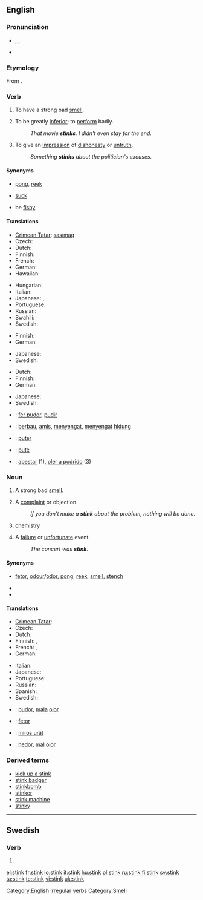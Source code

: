 ==English==

===Pronunciation===
* {{enPR|stĭngk}}, {{IPA|/stɪŋk/}}, {{SAMPA|/stINk/}}
* {{audio|en-us-stink.ogg|Audio (US)}}
*: {{rhymes|ɪŋk}}

===Etymology===
From {{etyl|ang}} {{term|stincan|lang=ang}}.

===Verb===
{{en-verb|stinks|stinking|stank|stunk}}

# {{intransitive}} To have a strong bad [[smell]].
# {{intransitive|informal}} To be greatly [[inferior]]; to [[perform]] badly.
#: ''That movie '''stinks'''.  I didn't even stay for the end.''
# {{intransitive}} To give an [[impression]] of [[dishonesty]] or [[untruth]].
#: ''Something '''stinks''' about the politician's excuses.''

====Synonyms====
* {{sense|have a strong bad smell}} [[pong]], [[reek]]
* {{sense|be greatly inferior}} [[suck]]
* {{sense|give an impression of dishonesty or untruth}} be [[fishy]]

====Translations====
{{trans-top|have a strong bad smell}}
* [[Crimean Tatar]]: [[sasımaq]]
* Czech: {{t-|cs|smrdět}}
* Dutch: {{t+|nl|stinken}}
* Finnish: {{t+|fi|haista}}
* French: {{t+|fr|puer}}
* German: {{t+|de|stinken}}
* Hawaiian: {{tø|haw|hauna|xs=Hawaiian}}
{{trans-mid}}
* Hungarian: {{t+|hu|bűzlik}}
* Italian: {{t+|it|puzzare}}
* Japanese: {{t|ja|臭う|tr=niou|sc=Jpan}}, {{t|ja|悪臭を放つ|tr=akushū wo hanatsu|sc=Jpan}}
* Portuguese: {{t+|pt|feder}}
* Russian: {{t|ru|вонять|tr=von'át'|sc=Cyrl}}
* Swahili: {{t+|sw|nuka|xs=Swahili}}
* Swedish: {{t+|sv|stinka}}
{{trans-bottom}}

{{trans-top|informal: be greatly inferior}}
* Finnish: {{t+|fi|haista}}
* German: {{t+|de|stinken}}
{{trans-mid}}
* Japanese: {{t|ja|くだらない|tr=kudaranai|sc=Jpan}}
* Swedish: {{t|sv|vara urusel}}
{{trans-bottom}}

{{trans-top|give an impression of dishonesty or untruth}}
* Dutch: {{t+|nl|stinken}}
* Finnish: {{t+|fi|haista}}
* German: {{t+|de|stinken}}
{{trans-mid}}
* Japanese: {{t+|ja|臭い|tr=kusai|sc=Jpan}}
* Swedish: {{t+|sv|stinka}}
{{trans-bottom}}

<!--Remove this section once all of the translations below have been moved into the tables above.-->
{{checktrans-top}}
* {{ttbc|Catalan}}: [[fer pudor]], [[pudir]]
* {{ttbc|Indonesian}}: [[bau|berbau]], [[amis]], [[sengat|menyengat]], [[sengat|menyengat]] [[hidung]]
* {{ttbc|Interlingua}}: [[puter]]
* {{ttbc|Romanian}}: [[pute]]
* {{ttbc|Spanish}}: [[apestar]] (1), [[oler a podrido]] (3)
{{trans-bottom}}

===Noun===
{{en-noun}}

# A strong bad [[smell]].
# {{informal}} A [[complaint]] or objection.
#: ''If you don't make a '''stink''' about the problem, nothing will be done.''
# {{context|''in plural'' '''stinks'''|slang}} [[chemistry]] {{i|as a subject taught in school}}
# {{slang|New Zealand}} A [[failure]] or [[unfortunate]] event.
#: ''The concert was '''stink'''.''

====Synonyms====
* {{sense|strong bad smell}} [[fetor]], [[odour]]/[[odor]], [[pong]], [[reek]], [[smell]], [[stench]]
* {{sense|informal: complaint or objection}}
* {{sense|slang: chemistry}}

====Translations====
{{trans-top|strong bad smell}}
* [[Crimean Tatar]]: {{tø|crh|sasıq|xs=Crimean Tatar}}
* Czech: {{t-|cs|smrad|m}}
* Dutch: {{t-|nl|stank|m}}
* Finnish: {{t+|fi|löyhkä}}, {{t+|fi|haju}}
* French: {{t+|fr|puanteur|f}}, {{t|fr|mauvaise odeur|f}}
* German: {{t+|de|Gestank|m}}
{{trans-mid}}
* Italian: {{t+|it|puzza|f}}
* Japanese: {{t|ja|悪臭|tr=akushū|sc=Jpan}}
* Portuguese: {{t+|pt|fedor|m}}
* Russian: {{t+|ru|вонь|f|tr=von'|sc=Cyrl}}
* Spanish: {{t-|es|tufo|m}}
* Swedish: {{t-|sv|stank}}
{{trans-bottom}}

<!--Note: add INFORMAL terms to this table, where these exist-->
{{trans-top|informal: complaint or objection}}
{{trans-mid}}
{{trans-bottom}}

<!--Note: add SLANG terms to this table, where these exist-->
{{trans-top|slang: chemistry}}
{{trans-mid}}
{{trans-bottom}}

<!--Remove this section once all of the translations below have been moved into the tables above.-->
{{checktrans-top}}
* {{ttbc|Catalan}}: [[pudor]], [[mala]] [[olor#Catalan|olor]]
* {{ttbc|Interlingua}}: [[fetor#Interlingua|fetor]]
* {{ttbc|Romanian}}: [[miros urât]]
* {{ttbc|Spanish}}: [[hedor]],  [[mal]] [[olor#Spanish|olor]]
{{trans-bottom}}

===Derived terms===
* [[kick up a stink]]
* [[stink badger]]
* [[stinkbomb]]
* [[stinker]]
* [[stink machine]]<!-- (rare)-->
* [[stinky]]

[[Category:English irregular verbs]]
[[Category:Smell]]

----

==Swedish==

===Verb===
{{infl|sv|verb form}}

# {{form of|imperative of|[[stinka]]}}

[[el:stink]]
[[fr:stink]]
[[io:stink]]
[[it:stink]]
[[hu:stink]]
[[pl:stink]]
[[ru:stink]]
[[fi:stink]]
[[sv:stink]]
[[ta:stink]]
[[te:stink]]
[[vi:stink]]
[[uk:stink]]